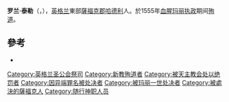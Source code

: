 {{request translation|en}}
'''罗兰·泰勒'''（{{lang-en|Rowland Taylor}}，{{bd|1510年|10月6日|1555年|2月9日}}），[[英格兰|英格兰]]東部[[薩福克郡|薩福克郡]][[哈德利|哈德利]]人。於1555年[[血腥玛丽|血腥玛丽]][[执政|执政]]期间[[殉道|殉道]]。

==參考==
* {{cite DNB|wstitle=Taylor, Rowland}}

{{Authority control}}
{{DEFAULTSORT:Taylor, Rowland}}
[[Category:英格兰圣公会祭司|Category:英格兰圣公会祭司]]
[[Category:新教殉道者|Category:新教殉道者]]
[[Category:被天主教会处以绝罚者|Category:被天主教会处以绝罚者]]
[[Category:因异端罪名被处决者|Category:因异端罪名被处决者]]
[[Category:被玛丽一世处决者|Category:被玛丽一世处决者]]
[[Category:被處決的薩福克人|Category:被處決的薩福克人]]
[[Category:随行神职人员|Category:随行神职人员]]
{{UK-bio-stub}}